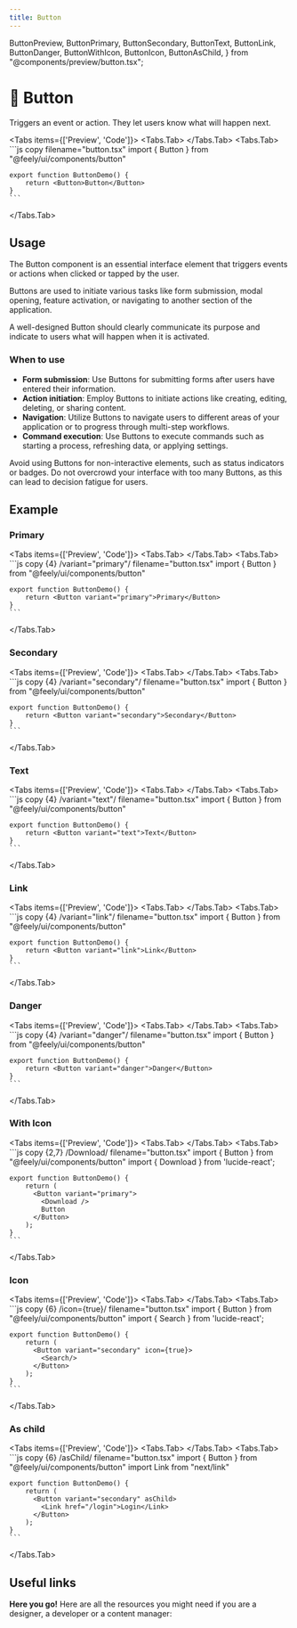 ```yaml
---
title: Button
---
```


  ButtonPreview,
  ButtonPrimary,
  ButtonSecondary,
  ButtonText,
  ButtonLink,
  ButtonDanger,
  ButtonWithIcon,
  ButtonIcon,
  ButtonAsChild,
} from "@components/preview/button.tsx";

# 💠 Button

Triggers an event or action. They let users know what will happen next.

<Tabs items={['Preview', 'Code']}>
  <Tabs.Tab>
    <ButtonPreview />
  </Tabs.Tab>
  <Tabs.Tab>
    ```js copy filename="button.tsx"
    import { Button } from "@feely/ui/components/button"

    export function ButtonDemo() {
        return <Button>Button</Button>
    }
    ```

  </Tabs.Tab>
</Tabs>

## Usage

The Button component is an essential interface element that triggers events or actions when clicked or tapped by the user.

Buttons are used to initiate various tasks like form submission, modal opening, feature activation, or navigating to another section of the application.

A well-designed Button should clearly communicate its purpose and indicate to users what will happen when it is activated.

### When to use

- **Form submission**: Use Buttons for submitting forms after users have entered their information.
- **Action initiation**: Employ Buttons to initiate actions like creating, editing, deleting, or sharing content.
- **Navigation**: Utilize Buttons to navigate users to different areas of your application or to progress through multi-step workflows.
- **Command execution**: Use Buttons to execute commands such as starting a process, refreshing data, or applying settings.

Avoid using Buttons for non-interactive elements, such as status indicators or badges. Do not overcrowd your interface with too many Buttons, as this can lead to decision fatigue for users.

## Example

### Primary

<Tabs items={['Preview', 'Code']}>
  <Tabs.Tab>
    <ButtonPrimary />
  </Tabs.Tab>
  <Tabs.Tab>
    ```js copy {4} /variant="primary"/ filename="button.tsx"
    import { Button } from "@feely/ui/components/button"

    export function ButtonDemo() {
        return <Button variant="primary">Primary</Button>
    }
    ```

  </Tabs.Tab>
</Tabs>

### Secondary

<Tabs items={['Preview', 'Code']}>
  <Tabs.Tab>
    <ButtonSecondary />
  </Tabs.Tab>
  <Tabs.Tab>
    ```js copy {4} /variant="secondary"/ filename="button.tsx"
    import { Button } from "@feely/ui/components/button"

    export function ButtonDemo() {
        return <Button variant="secondary">Secondary</Button>
    }
    ```

  </Tabs.Tab>
</Tabs>

### Text

<Tabs items={['Preview', 'Code']}>
  <Tabs.Tab>
    <ButtonText />
  </Tabs.Tab>
  <Tabs.Tab>
    ```js copy {4} /variant="text"/ filename="button.tsx"
    import { Button } from "@feely/ui/components/button"

    export function ButtonDemo() {
        return <Button variant="text">Text</Button>
    }
    ```

  </Tabs.Tab>
</Tabs>

### Link

<Tabs items={['Preview', 'Code']}>
  <Tabs.Tab>
    <ButtonLink />
  </Tabs.Tab>
  <Tabs.Tab>
    ```js copy {4} /variant="link"/ filename="button.tsx"
    import { Button } from "@feely/ui/components/button"

    export function ButtonDemo() {
        return <Button variant="link">Link</Button>
    }
    ```

  </Tabs.Tab>
</Tabs>

### Danger

<Tabs items={['Preview', 'Code']}>
  <Tabs.Tab>
    <ButtonDanger />
  </Tabs.Tab>
  <Tabs.Tab>
    ```js copy {4} /variant="danger"/ filename="button.tsx"
    import { Button } from "@feely/ui/components/button"

    export function ButtonDemo() {
        return <Button variant="danger">Danger</Button>
    }
    ```

  </Tabs.Tab>
</Tabs>

### With Icon

<Tabs items={['Preview', 'Code']}>
  <Tabs.Tab>
    <ButtonWithIcon />
  </Tabs.Tab>
  <Tabs.Tab>
    ```js copy {2,7} /Download/ filename="button.tsx"
    import { Button } from "@feely/ui/components/button"
    import { Download } from 'lucide-react';

    export function ButtonDemo() {
        return (
          <Button variant="primary">
            <Download />
            Button
          </Button>
        );
    }
    ```

  </Tabs.Tab>
</Tabs>

### Icon

<Tabs items={['Preview', 'Code']}>
  <Tabs.Tab>
    <ButtonIcon />
  </Tabs.Tab>
  <Tabs.Tab>
    ```js copy {6} /icon={true}/ filename="button.tsx"
    import { Button } from "@feely/ui/components/button"
    import { Search } from 'lucide-react';

    export function ButtonDemo() {
        return (
          <Button variant="secondary" icon={true}>
            <Search/>
          </Button>
        );
    }
    ```

  </Tabs.Tab>
</Tabs>

### As child

<Tabs items={['Preview', 'Code']}>
  <Tabs.Tab>
    <ButtonAsChild />
  </Tabs.Tab>
  <Tabs.Tab>
    ```js copy {6} /asChild/ filename="button.tsx"
    import { Button } from "@feely/ui/components/button"
    import Link from "next/link"

    export function ButtonDemo() {
        return (
          <Button variant="secondary" asChild>
            <Link href="/login">Login</Link>
          </Button>
        );
    }
    ```

  </Tabs.Tab>
</Tabs>

## Useful links

**Here you go!** Here are all the resources you might need if you are a designer, a developer or a content manager:

<Cards className="mt-8">
  <Card
    title="🤖 Storybook"
    href="https://www.stories.feely.so/?path=/docs/components-button--documentation"
  />
  <Card
    title="🪄 Figma"
    href="https://www.figma.com/design/Jfto7FUoU7mSpnv9uESD60/%F0%9F%9F%A0-feely---design-system?node-id=119-6&t=nua4UmG9Iu1hfUAm-1"
  />
</Cards>
